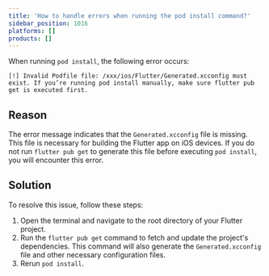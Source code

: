 ```yaml
---
title: 'How to handle errors when running the pod install command?'
sidebar_position: 1016
platforms: []
products: []
---
```



When running `pod install`, the following error occurs:

```shell
[!] Invalid Podfile file: /xxx/ios/Flutter/Generated.xcconfig must exist. If you’re running pod install manually, make sure flutter pub get is executed first.
```

## Reason

The error message indicates that the `Generated.xcconfig` file is missing. This file is necessary for building the Flutter app on iOS devices. If you do not run `flutter pub get` to generate this file before executing `pod install`, you will encounter this error.

## Solution

To resolve this issue, follow these steps:

1. Open the terminal and navigate to the root directory of your Flutter project.
1. Run the `flutter pub get` command to fetch and update the project's dependencies. This command will also generate the `Generated.xcconfig` file and other necessary configuration files.
1. Rerun `pod install`.